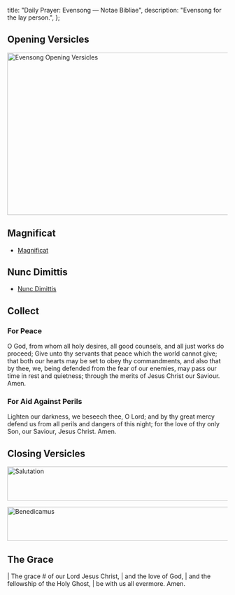   title: "Daily Prayer: Evensong — Notae Bibliae",
  description: "Evensong for the lay person.",
};

<Initial text="Daily Prayer: Evensong" />

## Opening Versicles

<Image
  src="/chants/evensong-opening-versicles.svg"
  alt="Evensong Opening Versicles"
  width="600"
  height="371"
/>

## Magnificat

- [Magnificat](/liturgy/music/chants/magnificat)

## Nunc Dimittis

- [Nunc Dimittis](/liturgy/music/chants/nunc-dimittis)

## Collect

### For Peace

O God, from whom all holy desires, all good counsels, and all just works do proceed; Give unto thy servants that peace which the world cannot give; that both our hearts may be set to obey thy commandments, and also that by thee, we, being defended from the fear of our enemies, may pass our time in rest and quietness; through the merits of Jesus Christ our Saviour. Amen.

### For Aid Against Perils

Lighten our darkness, we beseech thee, O Lord; and by thy great mercy defend us from all perils and dangers of this night; for the love of thy only Son, our Saviour, Jesus Christ. Amen.

## Closing Versicles

<Image
  src="/chants/salutation.svg"
  alt="Salutation"
  width="600"
  height="78"
/>

<Image
  src="/chants/benedicamus-sarum.svg"
  alt="Benedicamus"
  width="600"
  height="78"
/>

## The Grace

<Poetry>
|  The grace # of our Lord Jesus Christ,
|      and the love of God,
|      and the fellowship of the Holy Ghost,
|          be with us all evermore. Amen.
</Poetry>
